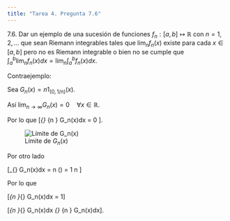 ```yaml
---
title: "Tarea 4. Pregunta 7.6"
---
```


7.6. Dar un ejemplo de una sucesión de funciones $f_n:[a,b]\longmapsto \mathbb{R}$ con $n = 1, 2, \dots$ que sean Riemann integrables tales que $\lim_n f_n(x)$ existe para cada $x \in [a,b]$ pero no es Riemann integrable o bien no se cumple que $\int_a^b\lim_n f_n(x)dx = \lim_n \int_a^b f_n(x)dx$.

Contraejemplo:

Sea $G_n(x) = n 1_{(0,1/n)}(x)$. 

Así $\lim_{n \to \infty} G_n(x) = 0 \quad \forall x \in \mathbb{R}$.

Por lo que \[\int_{\mathbb{R}} \lim_{n \to \infty} G_n(x)dx = 0 \].


![Límite de $G_n(x)$](limGn.png)

Por otro lado

\[\int_{\mathbb{R}} G_n(x)dx = n (\frac{1}{n}) = 1 \quad \forall n \in  \mathbb{N}\] 

Por lo que 

\[\lim_{n \to \infty}\int_{\mathbb{R}} G_n(x)dx = 1\]

\[\therefore \quad \lim_{n \to \infty}\int_{\mathbb{R}} G_n(x)dx \neq \int_{\mathbb{R}} \lim_{n \to \infty} G_n(x)dx\].

